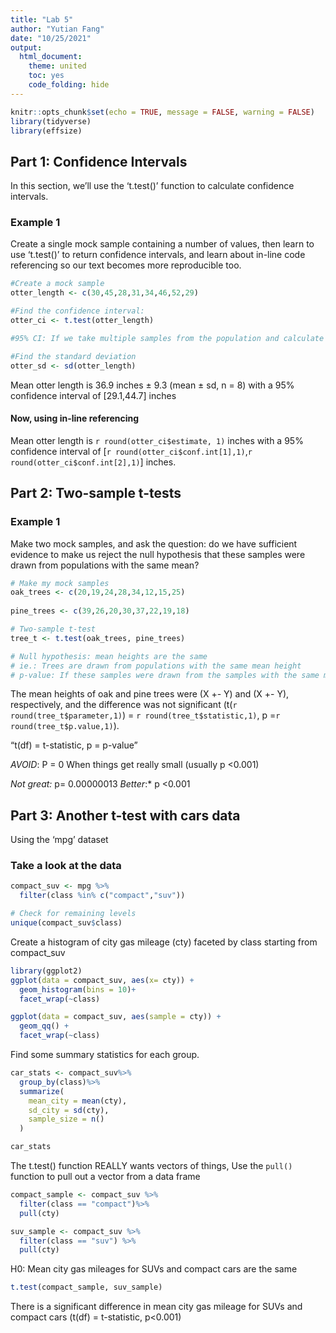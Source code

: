 ```yaml
---
title: "Lab 5"
author: "Yutian Fang"
date: "10/25/2021"
output: 
  html_document: 
    theme: united
    toc: yes
    code_folding: hide
---
```


```r
knitr::opts_chunk$set(echo = TRUE, message = FALSE, warning = FALSE)
library(tidyverse)
library(effsize)
```

## Part 1: Confidence Intervals

In this section, we'll use the 't.test()' function to calculate confidence intervals.

### Example 1
Create a single mock sample containing a number of values, then learn to use 't.test()' to return confidence intervals, and learn about in-line code referencing so our text becomes more reproducible too.
```r
#Create a mock sample
otter_length <- c(30,45,28,31,34,46,52,29)

#Find the confidence interval:
otter_ci <- t.test(otter_length)

#95% CI: If we take multiple samples from the population and calculate sample mean, we will expect 95% of the chance the true population mean (parameters) will fall into this interval

#Find the standard deviation
otter_sd <- sd(otter_length)
```
Mean otter length is 36.9 inches $\pm$ 9.3 (mean $\pm$ sd, n = 8) with a 95% confidence interval of [29.1,44.7] inches

#### Now, using in-line referencing

Mean otter length is `r round(otter_ci$estimate, 1)` inches with a 95% confidence interval of [`r round(otter_ci$conf.int[1],1)`,`r round(otter_ci$conf.int[2],1)`] inches.

## Part 2: Two-sample t-tests

### Example 1 

Make two mock samples, and ask the question: do we have sufficient evidence to make us reject the null hypothesis that these samples were drawn from populations with the same mean?
```r
# Make my mock samples
oak_trees <- c(20,19,24,28,34,12,15,25)
  
pine_trees <- c(39,26,20,30,37,22,19,18)

# Two-sample t-test
tree_t <- t.test(oak_trees, pine_trees)

# Null hypothesis: mean heights are the same
# ie.: Trees are drawn from populations with the same mean height
# p-value: If these samples were drawn from the samples with the same mean height, then there is a 28% chance of taking random samples and find sample means are at least this difference (from -1.1 to 1.1) by random chance
```

The mean heights of oak and pine trees were (X +- Y) and (X +- Y), respectively, and the difference was not significant (t(`r round(tree_t$parameter,1)`) = `r round(tree_t$statistic,1)`, p =`r round(tree_t$p.value,1)`). 

"t(df) = t-statistic, p = p-value"

*AVOID*: P = 0
When things get really small (usually p <0.001)

*Not great:* p= 0.00000013
*Better*:* p <0.001

## Part 3: Another t-test with cars data

Using the 'mpg' dataset

### Take a look at the data
```r
compact_suv <- mpg %>%
  filter(class %in% c("compact","suv"))

# Check for remaining levels
unique(compact_suv$class)
```

Create a histogram of city gas mileage (cty) faceted by class starting from compact_suv
```r
library(ggplot2)
ggplot(data = compact_suv, aes(x= cty)) + 
  geom_histogram(bins = 10)+
  facet_wrap(~class)

ggplot(data = compact_suv, aes(sample = cty)) +
  geom_qq() +
  facet_wrap(~class)
```

Find some summary statistics for each group.

```r
car_stats <- compact_suv%>%
  group_by(class)%>%
  summarize(
    mean_city = mean(cty),
    sd_city = sd(cty),
    sample_size = n()
  )

car_stats
```

The t.test() function REALLY wants vectors of things, Use the `pull()` function to pull out a vector from a data frame

```r
compact_sample <- compact_suv %>%
  filter(class == "compact")%>%
  pull(cty)

suv_sample <- compact_suv %>%
  filter(class == "suv") %>%
  pull(cty)

```

H0: Mean city gas mileages for SUVs and compact cars are the same
```r
t.test(compact_sample, suv_sample)
```

There is a significant difference in mean city gas mileage for SUVs and compact cars (t(df) = t-statistic, p<0.001)
